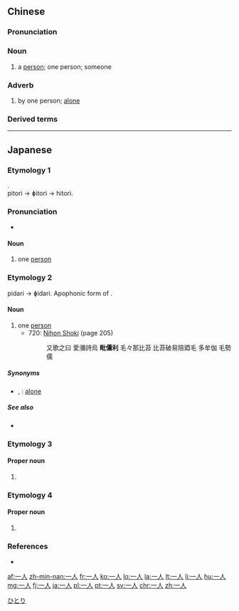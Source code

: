 ==Chinese==
{{zh-forms}}

===Pronunciation===
{{zh-pron
|m=一rén
|c=jat1 jan4
|cat=n,adv
}}

===Noun===
{{zh-noun}}

# a [[person]]; one person; someone

===Adverb===
{{zh-adv}}

# by one person; [[alone]]

===Derived terms===
{{zh-der|一人得道，雞犬升天}}

----

==Japanese==

===Etymology 1===
{{ja-kanjitab|ひと|り|yomi=k}}
{{suffix|ja|一|tr1=hito|gloss1=one|人|tr2=-ri|gloss2=person|sort=ひとり}}.
<br>pitori → ɸitori → hitori.

===Pronunciation===
* {{ja-pron|ひとり|y=k|dev=1|acc=2|acc_ref=NHK}}

====Noun====
{{ja-noun|ひとり}}

# one [[person]]

===Etymology 2===
pidari → ɸidari. Apophonic form of {{m|ja|一人|tr=hitori}}.

====Noun====
{{ja-noun|ひだり}}

# one [[person]]
#* 720: [[w:Nihon Shoki|Nihon Shoki]] (page 205)
#*: 又歌之曰 愛瀰詩烏 '''毗儾利''' 毛々那比苔 比苔破易陪廼毛 多牟伽 毛勢儒

=====Synonyms=====
* {{ja-r|独り|ひとり}}, {{ja-r|独りぼっち|ひとりぼっち}}: [[alone]]

=====See also=====
* {{ja-r|自分|じぶん}}

===Etymology 3===
{{ja-kanjitab|かず|ひと}}

====Proper noun====
{{ja-pos|proper|かずひと}}

# {{given name|male|lang=ja|sort=かずひと}}

===Etymology 4===
{{ja-kanjitab|かず|と}}

====Proper noun====
{{ja-pos|proper|かずと}}

# {{given name|male|lang=ja|sort=かずと}}

===References===
<references/>
* {{cite-book
|last=Sakamoto
|first=Tarō
|coauthors=Ienaga Saburō, Inoue Mitsusada, [[w:Ōno Susumu|Ōno Susumu]]
|title=Nihon Koten Bungaku Taikei: Nihon Shoki (vol. 1)
|publisher=[[w:Iwanami Shoten Publishing|Iwanami Shoten]]
|year=1965
|isbn=4-000-60067-2}}

[[Category:Japanese basic words|ひとり]]

[[af:一人]]
[[zh-min-nan:一人]]
[[fr:一人]]
[[ko:一人]]
[[lo:一人]]
[[la:一人]]
[[lt:一人]]
[[li:一人]]
[[hu:一人]]
[[mg:一人]]
[[fj:一人]]
[[ja:一人]]
[[pl:一人]]
[[pt:一人]]
[[sv:一人]]
[[chr:一人]]
[[zh:一人]]